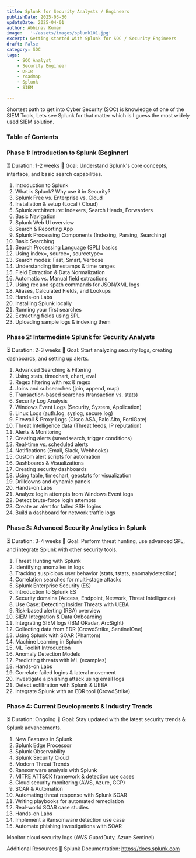 ```yaml
---
title: Splunk for Security Analysts / Engineers
publishDate: 2025-03-30
updateDate: 2025-04-01
author: Abhinav Kumar
image:   '~/assets/images/splunk101.jpg'
excerpt: Getting started with Splunk for SOC / Security Engineers
draft: False
category: SOC
tags:
    - SOC Analyst
    - Security Engineer
    - DFIR
    - roadmap
    - Splunk
    - SIEM

---
```


Shortest path to get into Cyber Security (SOC) is knowledge of one of the SIEM Tools,
Lets see Splunk for that matter which is I guess the most widely used SIEM solution.

### Table of Contents

### Phase 1: Introduction to Splunk (Beginner)
⏳ Duration: 1-2 weeks
🎯 Goal: Understand Splunk's core concepts, interface, and basic search capabilities.

1. Introduction to Splunk
2. What is Splunk? Why use it in Security?
3. Splunk Free vs. Enterprise vs. Cloud
4. Installation & setup (Local / Cloud)
5. Splunk architecture: Indexers, Search Heads, Forwarders
6. Basic Navigation
1. Splunk Web UI overview
1. Search & Reporting App
1. Splunk Processing Components (Indexing, Parsing, Searching)
1. Basic Searching
1. Search Processing Language (SPL) basics
1. Using index=, source=, sourcetype=
1. Search modes: Fast, Smart, Verbose
1. Understanding timestamps & time ranges
1. Field Extraction & Data Normalization
1. Automatic vs. Manual field extractions
1. Using rex and spath commands for JSON/XML logs
1. Aliases, Calculated Fields, and Lookups
1. Hands-on Labs
1. Installing Splunk locally
1. Running your first searches
1. Extracting fields using SPL
1. Uploading sample logs & indexing them

### Phase 2: Intermediate Splunk for Security Analysts
⏳ Duration: 2-3 weeks
🎯 Goal: Start analyzing security logs, creating dashboards, and setting up alerts.

1. Advanced Searching & Filtering
1. Using stats, timechart, chart, eval
1. Regex filtering with rex & regex
1. Joins and subsearches (join, append, map)
1. Transaction-based searches (transaction vs. stats)
1. Security Log Analysis
1. Windows Event Logs (Security, System, Application)
1. Linux Logs (auth.log, syslog, secure.log)
1. Firewall & Proxy Logs (Cisco ASA, Palo Alto, FortiGate)
1. Threat Intelligence data (Threat feeds, IP reputation)
1. Alerts & Monitoring
1. Creating alerts (savedsearch, trigger conditions)
1. Real-time vs. scheduled alerts
1. Notifications (Email, Slack, Webhooks)
1. Custom alert scripts for automation
1. Dashboards & Visualizations
1. Creating security dashboards
1. Using table, timechart, geostats for visualization
1. Drilldowns and dynamic panels
1. Hands-on Labs
1. Analyze login attempts from Windows Event logs
1. Detect brute-force login attempts
1. Create an alert for failed SSH logins
1. Build a dashboard for network traffic logs

### Phase 3: Advanced Security Analytics in Splunk
⏳ Duration: 3-4 weeks
🎯 Goal: Perform threat hunting, use advanced SPL, and integrate Splunk with other security tools.

1. Threat Hunting with Splunk
1. Identifying anomalies in logs
1. Tracking suspicious user behavior (stats, tstats, anomalydetection)
1. Correlation searches for multi-stage attacks
1. Splunk Enterprise Security (ES)
1. Introduction to Splunk ES
1. Security domains (Access, Endpoint, Network, Threat Intelligence)
1. Use Case: Detecting Insider Threats with UEBA
1. Risk-based alerting (RBA) overview
1. SIEM Integration & Data Onboarding
1. Integrating SIEM logs (IBM QRadar, ArcSight)
1. Collecting data from EDR (CrowdStrike, SentinelOne)
1. Using Splunk with SOAR (Phantom)
1. Machine Learning in Splunk
1. ML Toolkit Introduction
1. Anomaly Detection Models
1. Predicting threats with ML (examples)
1. Hands-on Labs
1. Correlate failed logins & lateral movement
1. Investigate a phishing attack using email logs
1. Detect exfiltration with Splunk & UEBA
1. Integrate Splunk with an EDR tool (CrowdStrike)

### Phase 4: Current Developments & Industry Trends
⏳ Duration: Ongoing
🎯 Goal: Stay updated with the latest security trends & Splunk advancements.

1. New Features in Splunk
1. Splunk Edge Processor
1. Splunk Observability
1. Splunk Security Cloud
1. Modern Threat Trends
1. Ransomware analysis with Splunk
1. MITRE ATT&CK framework & detection use cases
1. Cloud security monitoring (AWS, Azure, GCP)
1. SOAR & Automation
1. Automating threat response with Splunk SOAR
1. Writing playbooks for automated remediation
1. Real-world SOAR case studies
1. Hands-on Labs
1. Implement a Ransomware detection use case
1. Automate phishing investigations with SOAR

Monitor cloud security logs (AWS GuardDuty, Azure Sentinel)

Additional Resources
🔗 Splunk Documentation: https://docs.splunk.com